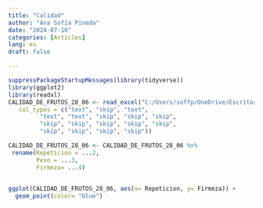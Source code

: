 ```yaml
---
title: "Calidad"
author: "Ana Sofía Pineda"
date: "2024-07-10"
categories: [Articles]
lang: es
draft: false

---
```


```r
suppressPackageStartupMessages(library(tidyverse))
library(ggplot2)
library(readxl)
CALIDAD_DE_FRUTOS_28_06 <- read_excel("C:/Users/soffp/OneDrive/Escritorio/CALIDAD DE FRUTOS 28-06.xlsx", 
   col_types = c("text", "skip", "text", 
         "text", "text", "skip", "skip", "skip", 
         "skip", "skip", "skip", "skip", "skip", 
         "skip", "skip", "skip", "skip"))
```

```r
CALIDAD_DE_FRUTOS_28_06 <- CALIDAD_DE_FRUTOS_28_06 %>%
 rename(Repeticion = ...2,
        Peso = ...3,
        Firmeza= ...4)
  

ggplot(CALIDAD_DE_FRUTOS_28_06, aes(x= Repeticion, y= Firmeza)) + 
  geom_point(color= "blue")
```
